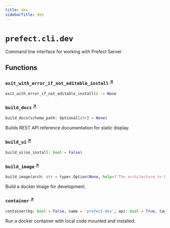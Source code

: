 ```yaml
---
title: dev
sidebarTitle: dev
---
```


# `prefect.cli.dev`



Command line interface for working with Prefect Server


## Functions

### `exit_with_error_if_not_editable_install` <sup><a href="https://github.com/PrefectHQ/prefect/blob/main/src/prefect/cli/dev.py#L43" target="_blank">↗</a></sup>

```python
exit_with_error_if_not_editable_install() -> None
```

### `build_docs` <sup><a href="https://github.com/PrefectHQ/prefect/blob/main/src/prefect/cli/dev.py#L57" target="_blank">↗</a></sup>

```python
build_docs(schema_path: Optional[str] = None)
```


Builds REST API reference documentation for static display.


### `build_ui` <sup><a href="https://github.com/PrefectHQ/prefect/blob/main/src/prefect/cli/dev.py#L86" target="_blank">↗</a></sup>

```python
build_ui(no_install: bool = False)
```

### `build_image` <sup><a href="https://github.com/PrefectHQ/prefect/blob/main/src/prefect/cli/dev.py#L227" target="_blank">↗</a></sup>

```python
build_image(arch: str = typer.Option(None, help=f'The architecture to build the container for. Defaults to the architecture of the host Python. [default: {platform.machine()}]'), python_version: str = typer.Option(None, help=f'The Python version to build the container for. Defaults to the version of the host Python. [default: {python_version_minor()}]'), flavor: str = typer.Option(None, help="An alternative flavor to build, for example 'conda'. Defaults to the standard Python base image"), dry_run: bool = False)
```


Build a docker image for development.


### `container` <sup><a href="https://github.com/PrefectHQ/prefect/blob/main/src/prefect/cli/dev.py#L296" target="_blank">↗</a></sup>

```python
container(bg: bool = False, name = 'prefect-dev', api: bool = True, tag: Optional[str] = None)
```


Run a docker container with local code mounted and installed.

